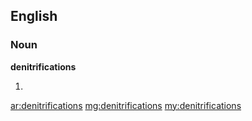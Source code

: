 ==English==

===Noun===
'''denitrifications'''

# {{plural of|[[denitrification]]}}

[[ar:denitrifications]]
[[mg:denitrifications]]
[[my:denitrifications]]